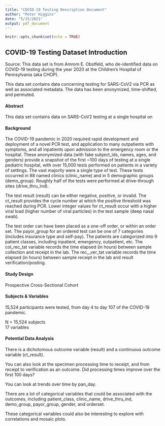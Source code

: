 ```yaml
---
title: "COVID-19 Testing Description Document"
author: "Peter Higgins"
date: "5/15/2021"
output: pdf_document
---
```


```r
knitr::opts_chunk$set(echo = TRUE)
```


## COVID-19 Testing Dataset Introduction

Source: This data set is from Amrom E. Obstfeld, who de-identified data on COVID-19 testing during the year 2020 at the Children's Hospital of Pennsylvania (aka CHOP).

This data set contains data concerning testing for SARS-CoV2 via PCR as well as associated metadata. The data has been anonymized, time-shifted, and permuted.

#### Abstract

 This data set contains data on SARS-CoV2 testing at a single hospital on 
 
#### Background

The COVID-19 pandemic in 2020 required rapid development and deployment of a novel PCR test, and application to many outpatients with symptoms, and all inpatients upon admission to the emergency room or the hospital. 
These anonymized data (with fake subject_ids, names, ages, and genders) provide a snapshot of the first ~100 days of testing at a single pediatric hospital, with over 15,000 tests performed on patients in a variety of settings. The vast majority were a single type of test. These tests occurred in 88 named clinics (clinic_name) and in 5 demographic groups (demo_group). Roughly half of the tests were performed at drive-through sites (drive_thru_ind).

The test result (result) can be either negative, positive, or invalid.
The ct_result provides the cycle number at which the positive threshold was reached during PCR. Lower integer values for ct_result occur with a higher viral load (higher number of viral particles) in the test sample (deep nasal swab).

The test order can have been placed as a one-off order, or within an order set.
The payor_group for an ordered test can be one of 7 categories (includes insurance type and self-pay).
The patients are categorized into 9 patient classes, including inpatient, emergency, outpatient, etc.
The col_rec_tat variable records the time elapsed (in hours) between sample collection and receipt in the lab.
The rec__ver_tat variable records the time elapsed (in hours) between sample receipt in the lab and result verification/posting.

#### Study Design

Prospective Cross-Sectional Cohort

#### Subjects & Variables

15,524 participants were tested, from day 4 to day 107 of the COVID-19 pandemic.

N = 15,524 subjects  
17 variables

#### Potential Data Analysis
There is a dichotomous outcome variable (result) and a continuous outcome variable (ct_result).

You can also look at the specimen processing time to receipt, and from receipt to verification as an outcome. Did processing times improve over the first 100 days?

You can look at trends over time by pan_day.

There are a lot of categorical variables that could be associated with the outcomes, including patient_class, clinic_name, drive_thru_ind, demo_group, payor_group, gender, and orderset.

These categorical variables could also be interesting to explore with correlations and mosaic plots.